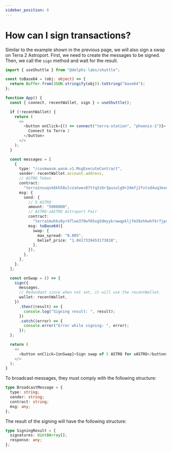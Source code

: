 ```yaml
---
sidebar_position: 6
---
```


# How can I sign transactions?

Similar to the example shown in the previous page, we will also sign a swap on Terra 2 Astroport. First, we need to create the messages to be signed. Then, we call the `sign` method and wait for the result.

```ts
import { useShuttle } from "@delphi-labs/shuttle";

const toBase64 = (obj: object) => {
  return Buffer.from(JSON.stringify(obj)).toString("base64");
};

function App() {
  const { connect, recentWallet, sign } = useShuttle();

  if (!recentWallet) {
    return (
      <>
        <button onClick={() => connect("terra-station", "phoenix-1")}>
          Connect to Terra 2
        </button>
      </>
    );
  }

  const messages = [
    {
      type: "/cosmwasm.wasm.v1.MsgExecuteContract",
      sender: recentWallet.account.address,
      // ASTRO Token
      contract:
        "terra1nsuqsk6kh58ulczatwev87ttq2z6r3pusulg9r24mfj2fvtzd4uq3exn26",
      msg: {
        send: {
          // 5 ASTRO
          amount: "5000000",
          // ASTRO-xASTRO Astroport Pair
          contract:
            "terra1muhks8yr47lwe370wf65xg5dmyykrawqpkljfm39xhkwhf4r7jps0gwl4l",
          msg: toBase64({
            swap: {
              max_spread: "0.005",
              belief_price: "1.0417339453173018",
            },
          }),
        },
      },
    },
  ];

  const onSwap = () => {
    sign({
      messages,
      // Redundant since when not set, it will use the recentWallet.
      wallet: recentWallet,
    })
      .then((result) => {
        console.log("Signing result: ", result);
      })
      .catch((error) => {
        console.error("Error while signing: ", error);
      });
  };

  return (
    <>
      <button onClick={onSwap}>Sign swap of 5 ASTRO for xASTRO</button>
    </>
  );
}
```

To broadcast messages, they must comply with the following structure:

```ts
type BroadcastMessage = {
  type: string;
  sender: string;
  contract: string;
  msg: any;
};
```

The result of the signing will have the following structure:

```ts
type SigningResult = {
  signatures: Uint8Array[];
  response: any;
};
```
